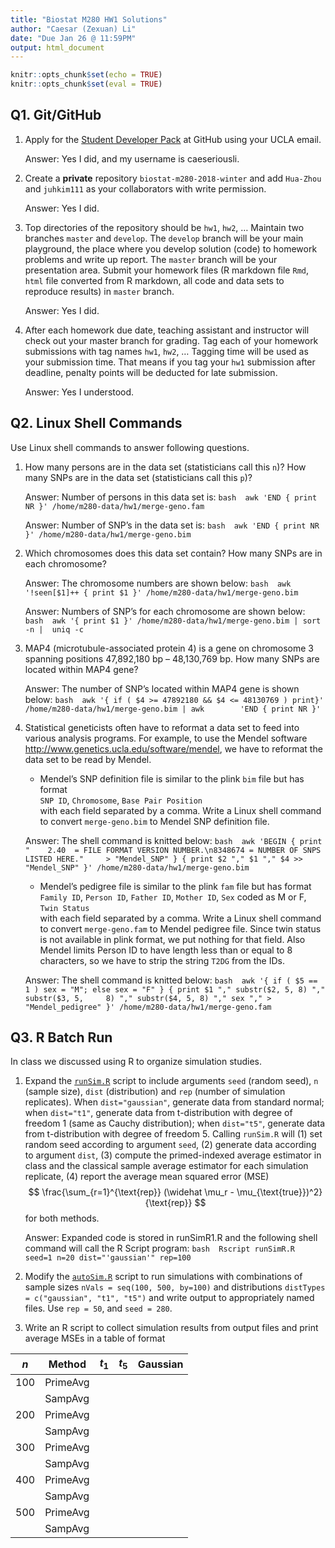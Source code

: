 ```yaml
---
title: "Biostat M280 HW1 Solutions"
author: "Caesar (Zexuan) Li"
date: "Due Jan 26 @ 11:59PM"
output: html_document
---
```


```r
knitr::opts_chunk$set(echo = TRUE)
knitr::opts_chunk$set(eval = TRUE)
```

## Q1. Git/GitHub

1. Apply for the [Student Developer Pack](https://education.github.com/pack) at GitHub using your UCLA email.

    Answer: Yes I did, and my username is caeseriousli.

2. Create a **private** repository `biostat-m280-2018-winter` and add `Hua-Zhou` and `juhkim111` as your collaborators with write permission.

    Answer: Yes I did.

3. Top directories of the repository should be `hw1`, `hw2`, ... Maintain two branches `master` and `develop`. The `develop` branch will be your main playground, the place where you develop solution (code) to homework problems and write up report. The `master` branch will be your presentation area. Submit your homework files (R markdown file `Rmd`, `html` file converted from R markdown, all code and data sets to reproduce results) in `master` branch.

    Answer: Yes I did.

4. After each homework due date, teaching assistant and instructor will check out your master branch for grading. Tag each of your homework submissions with tag names `hw1`, `hw2`, ... Tagging time will be used as your submission time. That means if you tag your `hw1` submission after deadline, penalty points will be deducted for late submission.

    Answer: Yes I understood.

## Q2. Linux Shell Commands

Use Linux shell commands to answer following questions. 

1. How many persons are in the data set (statisticians call this `n`)? How many SNPs are in the data set (statisticians call this `p`)?

    Answer: Number of persons in this data set is:
    ```bash
    awk 'END { print NR }' /home/m280-data/hw1/merge-geno.fam
    ```

    Answer: Number of SNP's in the data set is:
    ```bash
    awk 'END { print NR }' /home/m280-data/hw1/merge-geno.bim
    ```

2. Which chromosomes does this data set contain? How many SNPs are in each chromosome?

    Answer: The chromosome numbers are shown below:
    ```bash
    awk '!seen[$1]++ { print $1 }' /home/m280-data/hw1/merge-geno.bim
    ```

    Answer: Numbers of SNP's for each chromosome are shown below:
    ```bash
    awk '{ print $1 }' /home/m280-data/hw1/merge-geno.bim | sort -n |  uniq -c
    ```

3. MAP4 (microtubule-associated protein 4) is a gene on chromosome 3 spanning positions 47,892,180 bp -- 48,130,769 bp. How many SNPs are located within MAP4 gene?

    Answer: The number of SNP's located within MAP4 gene is shown below:
    ```bash
    awk '{ if ( $4 >= 47892180 && $4 <= 48130769 ) print}' /home/m280-data/hw1/merge-geno.bim | awk        'END { print NR }'
    ```

4. Statistical geneticists often have to reformat a data set to feed into various analysis programs. For example, to use the Mendel software <http://www.genetics.ucla.edu/software/mendel>, we have to reformat the data set to be read by Mendel.

      - Mendel's SNP definition file is similar to the plink `bim` file but has format  
      `SNP ID`, `Chromosome`, `Base Pair Position`  
      with each field separated by a comma. Write a Linux shell command to convert `merge-geno.bim` to Mendel SNP definition file.
      
    Answer: The shell command is knitted below:
    ```bash
    awk 'BEGIN { print "    2.40  = FILE FORMAT VERSION NUMBER.\n8348674 = NUMBER OF SNPS LISTED HERE."     > "Mendel_SNP" } { print $2 "," $1 "," $4 >> "Mendel_SNP" }' /home/m280-data/hw1/merge-geno.bim
    ```
    
    - Mendel's pedigree file is similar to the plink `fam` file but has format  
    `Family ID`, `Person ID`, `Father ID`, `Mother ID`, `Sex` coded as M or F, `Twin Status`  
    with each field separated by a comma. Write a Linux shell command to convert `merge-geno.fam` to Mendel pedigree file. Since twin status is not available in plink format, we put nothing for that field. Also Mendel limits Person ID to have length less than or equal to 8 characters, so we have to strip the string `T2DG` from the IDs.

    Answer: The shell command is knitted below:
    ```bash
    awk '{ if ( $5 == 1 ) sex = "M"; else sex = "F" } { print $1 "," substr($2, 5, 8) "," substr($3, 5,     8) "," substr($4, 5, 8) "," sex "," > "Mendel_pedigree" }' /home/m280-data/hw1/merge-geno.fam
    ```

## Q3. R Batch Run

In class we discussed using R to organize simulation studies. 

1. Expand the [`runSim.R`](http://hua-zhou.github.io/teaching/biostatm280-2018winter/slides/02-linux/runSim.R) script to include arguments `seed` (random seed), `n` (sample size), `dist` (distribution) and `rep` (number of simulation replicates). When `dist="gaussian"`, generate data from standard normal; when `dist="t1"`, generate data from t-distribution with degree of freedom 1 (same as Cauchy distribution); when `dist="t5"`, generate data from t-distribution with degree of freedom 5. Calling `runSim.R` will (1) set random seed according to argument `seed`, (2) generate data according to argument `dist`, (3) compute the primed-indexed average estimator in class and the classical sample average estimator for each simulation replicate, (4) report the average mean squared error (MSE)
$$
  \frac{\sum_{r=1}^{\text{rep}} (\widehat \mu_r - \mu_{\text{true}})^2}{\text{rep}}
$$
for both methods.

    Answer: Expanded code is stored in runSimR1.R and the following shell command will call the R     Script program:
    ```bash
    Rscript runSimR.R seed=1 n=20 dist="'gaussian'" rep=100
    ```

2. Modify the [`autoSim.R`](http://hua-zhou.github.io/teaching/biostatm280-2018winter/slides/02-linux/autoSim.R) script to run simulations with combinations of sample sizes `nVals = seq(100, 500, by=100)` and distributions `distTypes = c("gaussian", "t1", "t5")` and write output to appropriately named files. Use `rep = 50`, and `seed = 280`. 

3. Write an R script to collect simulation results from output files and print average MSEs in a table of format

| $n$ | Method   | $t_1$ | $t_5$ | Gaussian |
|-----|----------|-------|-------|----------|
| 100 | PrimeAvg |       |       |          |
|     | SampAvg  |       |       |          |
| 200 | PrimeAvg |       |       |          |
|     | SampAvg  |       |       |          |
| 300 | PrimeAvg |       |       |          |
|     | SampAvg  |       |       |          |
| 400 | PrimeAvg |       |       |          |
|     | SampAvg  |       |       |          |
| 500 | PrimeAvg |       |       |          |
|     | SampAvg  |       |       |          |

